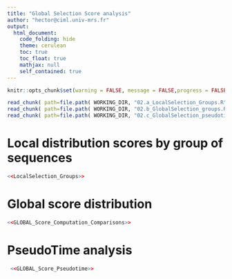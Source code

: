 ```yaml
---
title: "Global Selection Score analysis"
author: "hector@ciml.univ-mrs.fr"
output:
  html_document:
    code_folding: hide
    theme: cerulean
    toc: true
    toc_float: true
    mathjax: null 
    self_contained: true  
---
```


```r
knitr::opts_chunk$set(warning = FALSE, message = FALSE,progress = FALSE, verbose = FALSE)
```




```r
read_chunk( path=file.path( WORKING_DIR, "02.a_LocalSelection_Groups.R"));
read_chunk( path=file.path( WORKING_DIR, "02.b_GlobalSelection_groups.R"));
read_chunk( path=file.path( WORKING_DIR, "02.c_GlobalSelection_pseudotime.R"));
```

# Local distribution scores by group of sequences {.tabset .tabset-fade}


```r
<<LocalSelection_Groups>>

```


# Global score distribution {.tabset .tabset-fade} 


```r

<<GLOBAL_Score_Computation_Comparisons>>
```





# PseudoTime analysis {.tabset .tabset-fade} 



```r
 <<GLOBAL_Score_Pseudotime>>


```




